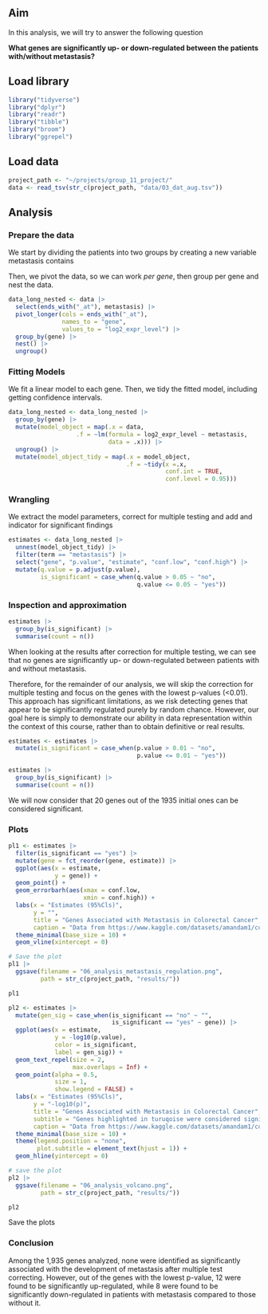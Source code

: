 ## Aim

In this analysis, we will try to answer the following question

**What genes are significantly up- or down-regulated between the patients with/without metastasis?**

## Load library

```r
library("tidyverse")
library("dplyr")
library("readr")
library("tibble")
library("broom")
library("ggrepel")
```

## Load data

```r
project_path <- "~/projects/group_11_project/"
data <- read_tsv(str_c(project_path, "data/03_dat_aug.tsv"))
```

## Analysis

### Prepare the data

We start by dividing the patients into two groups by creating a new variable metastasis contains

Then, we pivot the data, so we can work *per gene*, then group per gene and nest the data.

```r
data_long_nested <- data |>
  select(ends_with("_at"), metastasis) |> 
  pivot_longer(cols = ends_with("_at"), 
               names_to = "gene", 
               values_to = "log2_expr_level") |> 
  group_by(gene) |> 
  nest() |> 
  ungroup()

```

### Fitting Models

We fit a linear model to each gene. Then, we tidy the fitted model, including getting confidence intervals.

```r
data_long_nested <- data_long_nested |> 
  group_by(gene) |> 
  mutate(model_object = map(.x = data,
                   .f = ~lm(formula = log2_expr_level ~ metastasis,
                            data = .x))) |> 
  ungroup() |> 
  mutate(model_object_tidy = map(.x = model_object,
                                 .f = ~tidy(x =.x,
                                            conf.int = TRUE,
                                            conf.level = 0.95)))
```

### Wrangling

We extract the model parameters, correct for multiple testing and add and indicator for significant findings

```r

estimates <- data_long_nested |> 
  unnest(model_object_tidy) |> 
  filter(term == "metastasis") |> 
  select("gene", "p.value", "estimate", "conf.low", "conf.high") |> 
  mutate(q.value = p.adjust(p.value),
         is_significant = case_when(q.value > 0.05 ~ "no",
                                    q.value <= 0.05 ~ "yes"))
```

### Inspection and approximation

```r
estimates |> 
  group_by(is_significant) |>  
  summarise(count = n())
```

When looking at the results after correction for multiple testing, we can see that no genes are significantly up- or down-regulated between patients with and without metastasis.

Therefore, for the remainder of our analysis, we will skip the correction for multiple testing and focus on the genes with the lowest p-values (\<0.01). This approach has significant limitations, as we risk detecting genes that appear to be significantly regulated purely by random chance. However, our goal here is simply to demonstrate our ability in data representation within the context of this course, rather than to obtain definitive or real results.

```r
estimates <- estimates |>  
  mutate(is_significant = case_when(p.value > 0.01 ~ "no",
                                    p.value <= 0.01 ~ "yes"))

estimates |> 
  group_by(is_significant) |> 
  summarise(count = n())
```

We will now consider that 20 genes out of the 1935 initial ones can be considered significant.

### Plots

```r
pl1 <- estimates |> 
  filter(is_significant == "yes") |>
  mutate(gene = fct_reorder(gene, estimate)) |> 
  ggplot(aes(x = estimate,
             y = gene)) +
  geom_point() +
  geom_errorbarh(aes(xmax = conf.low, 
                     xmin = conf.high)) +
  labs(x = "Estimates (95%Cls)",
       y = "",
       title = "Genes Associated with Metastasis in Colorectal Cancer",
       caption = "Data from https://www.kaggle.com/datasets/amandam1/colorectal-cancer-patients/data") +
  theme_minimal(base_size = 10) +
  geom_vline(xintercept = 0)

# Save the plot
pl1 |> 
  ggsave(filename = "06_analysis_metastasis_regulation.png",
         path = str_c(project_path, "results/"))

pl1
```

```r
pl2 <- estimates |> 
  mutate(gen_sig = case_when(is_significant == "no" ~ "",
                             is_significant == "yes" ~ gene)) |> 
  ggplot(aes(x = estimate,
             y = -log10(p.value),
             color = is_significant,
             label = gen_sig)) +
  geom_text_repel(size = 2, 
                  max.overlaps = Inf) +
  geom_point(alpha = 0.5, 
             size = 1,
             show.legend = FALSE) +
  labs(x = "Estimates (95%Cls)",
       y = "-log10(p)",
       title = "Genes Associated with Metastasis in Colorectal Cancer",
       subtitle = "Genes highlighted in turuqoise were considered significant (but without multiple testing correction)",
       caption = "Data from https://www.kaggle.com/datasets/amandam1/colorectal-cancer-patients/data") +
  theme_minimal(base_size = 10) +
  theme(legend.position = "none",
        plot.subtitle = element_text(hjust = 1)) +
  geom_hline(yintercept = 0)

# save the plot
pl2 |> 
  ggsave(filename = "06_analysis_volcano.png",
         path = str_c(project_path, "results/"))

pl2
```

Save the plots

### Conclusion

Among the 1,935 genes analyzed, none were identified as significantly associated with the development of metastasis after multiple test correcting. However, out of the genes with the lowest p-value, 12 were found to be significantly up-regulated, while 8 were found to be significantly down-regulated in patients with metastasis compared to those without it.
